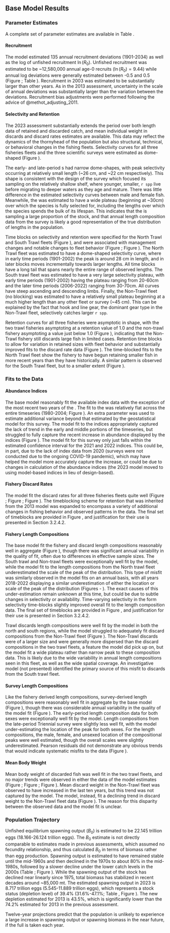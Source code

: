 ## Base Model Results


### Parameter Estimates
A complete set of parameter estimates are available in Table \ref{tab:allparstab}.

#### Recruitment
The model estimated 135 annual recruitment deviations (1901-2034) as well as the log of unfished recruitment $\ln(R_0)$. Unfished recruitment was estimated to be ~12,580,000 annual age-0 recruits ($\ln(R_0) = 9.44$) while annual log deviations were generally estimated between -0.5 and 0.5 (Figure \ref{fig:recdevs}; Table \ref{tab:rec}). Recruitment in 2003 was estimated to be substantially larger than other years. As in the 2013 assessment, uncertainty in the scale of annual deviations was substantially larger than the variation between the deviations. Recruitment bias adjustments were performed following the advice of @methot_adjusting_2011.

#### Selectivity and Retention
The 2023 assessment substantially extends the period over both length data of retained and discarded catch, and mean individual weight in discards and discard rates estimates are available. This data may reflect the dynamics of the thornyhead of the population but also structural, technical, or behavioral changes in the fishing fleets. Selectivity curves for all three fisheries fleets and the three scientific surveys were estimated as dome-shaped (Figure \ref{fig:selcurvs}). 

The early- and late-period \gls{s-tri}s had narrow dome-shapes, with peak selectivity occurring at relatively small length (~26 cm, and ~22 cm respectively). This shape is consistent with the design of the survey which focused its sampling on the relatively shallow shelf, where younger, smaller, `r spp` live before migrating to deeper waters as they age and mature. There was little difference in the estimated selectivity curves between male and female fish. Meanwhile, the \gls{s-wcgbt} was estimated to have a wide plateau (beginning at ~30cm) over which the species is fully selected for, including the lengths over which the species spends the bulk of its lifespan. This indicates that the \gls{s-wcgbt} is sampling a large proportion of the stock, and that annual length composition data from the survey is likely a good representation of the true distribution of lengths in the population. 

Time blocks on selectivity and retention were specified for the North Trawl and South Trawl fleets (Figure \ref{fig:timeblocks}), and were associated with management changes and notable changes to fleet behavior (Figure \ref{fig:diagram}; Figure \ref{fig:selblocks}). The North Trawl fleet was estimated to have a dome-shaped selectivity curve, where in early time periods (1901-2002) the peak is around 28 cm in length, and in later blocks moves incrementally towards larger lengths. All time blocks have a long tail that spans nearly the entire range of observed lengths. The South trawl fleet was estimated to have a very large selectivity plateau, with early time periods (1901-2002) having the plateau ranging from 20-60cm and the later time periods (2006-2022) ranging from 30-70cm. All curves have steep ascending and descending limbs. Finally, the Non-Trawl fleet (no blocking) was estimated to have a relatively small plateau beginning at a much higher length than any other fleet or survey (~45 cm). This can be explained by the fact that hook and line gear, the dominant gear type in the Non-Trawl fleet, selectively catches larger `r spp`. 

Retention curves for all three fisheries were asymptotic in shape, with the two trawl fisheries asymptoting at a retention value of 1.0 and the non-trawl fishery asymptoting a value just below 1.0 (Figure \ref{fig:retblocks}), indicating that the Non-Trawl fishery still discards large fish in limited cases. Retention time blocks to allow for variation in retained sizes with fleet behavior and substantially improved fits to the discard rate data (Figure \ref{fig:retblocks}). The time-blocked fits to the North Trawl fleet show the fishery to have begun retaining smaller fish in more recent years than they have historically. A similar pattern is observed for the South Trawl fleet, but to a smaller extent (Figure \ref{fig:retblocks}).

### Fits to the Data

#### Abundance Indices
The base model reasonably fit the available index data with the exception of the most recent two years of the \gls{s-wcgbt}. The fit to the \gls{s-tri} was relatively flat across the entire timeseries (1980-2004; Figure \ref{fig:fitsTri1}). An extra parameter was used to estimate additional variance beyond that estimated by the geostatistical model for this survey. The model fit to the \gls{s-wcgbt} indices appropriately captured the lack of trend in the early and middle portions of the timeseries, but struggled to fully capture the recent increase in abundance displayed by the indices (Figure \ref{fig:fitscombo}). The model fit for this survey only just falls within the estimated confidence interval for the 2021 and 2022 indices. This could be, in part, due to the lack of index data from 2020 (surveys were not conducted due to the ongoing COVID-19 pandemic), which may have helped the model more accurately capture the increase, or could be due to changes in calculation of the abundance indices (the 2023 model moved to using model-based indices in lieu of design-based).

#### Fishery Discard Rates
The model  fit the discard rates for all three fisheries fleets quite well (Figure \ref{fig:northtrl_disc}; Figure \ref{fig:southtrl_disc}; Figure \ref{fig:nontrl_disc}). The timeblocking scheme for retention that was inherited from the 2013 model was expanded to encompass a variety of additional changes in fishing behavior and observed patterns in the data. The final set of timeblocks are provided in Figure \ref{fig:timeblocks}, and justification for their use is presented in Section 3.2.4.2.  

#### Fishery Length Compositions
The base model fit the fishery and discard length compositions reasonably well in aggregate (Figure \ref{fig:lencomps_all}), though there was significant annual variability in the quality of fit, often due to differences in effective sample sizes. The South trawl and Non-trawl fleets were exceptionally well fit by the model, while the model fit to the length compositions from the North trawl fleet underestimated the scale of the peak of the distribution. This type of misfit was similarly observed in the model fits on an annual basis, with all years 2018-2022 displaying a similar underestimation of either the location or scale of the peak of the distribution (Figures \ref{fig:ntrawl_comps_1} - \ref{fig:ntrawl_comps_2}). The exact causes of this under-estimation remain unknown at this time, but could be due to subtle changes in selectivity or availability. Time-varying selectivity in the form selectivity time-blocks slightly improved overall fit to the length composition data. The final set of timeblocks are provided in Figure \ref{fig:timeblocks}, and justification for their use is presented in Section 3.2.4.2.

Trawl discards length compositions were well fit by the model in both the north and south regions, while the model struggled to adequately fit discard compositions from the Non-Trawl fleet (Figure \ref{fig:lencomps_all}). The Non-Trawl discards were of a larger size and were generally more dispersed than the discard compositions in the two trawl fleets, a feature the model did pick up on, but the model fit a wide plateau rather than narrow peak to these composition data. This is likely due to the wide variability in annual length compositions seen in this fleet, as well as the wide spatial coverage. An investigative model (not presented) identified the primary source of this misfit to discards from the South trawl fleet.

#### Survey Length Compositions
Like the fishery derived length compositions, survey-derived length compositions were reasonably well fit in aggregate by the base model (Figure \ref{fig:lencomps_all}), though there was considerable annual variability in the quality of the model fit (Figure \ref{fig:fits_wcgbts}). The early-period \gls{s-tri} length composition data for both sexes were exceptionally well fit by the model. Length compositions from the late-period Triennial survey were slightly less well fit, with the model under-estimating the location of the peak for both sexes. For the \gls{s-wcgbt} length compositions, the male, female, and unsexed location of the compositional peaks were well estimated, though the overall scales were slightly underestimated. Pearson residuals did not demonstrate any obvious trends that would indicate systematic misfits to the data (Figure \ref{fig:resids_survey}). 

#### Mean Body Weight 
Mean body weight of discarded fish was well fit in the two trawl fleets, and no major trends were observed in either the data of the model estimates (Figure \ref{fig:weightNorthTrl}; Figure \ref{fig:weightSouthTrl}; Figure \ref{fig:weightNonTrl}). Mean discard weight in the Non-Trawl fleet was observed to have increased in the last ten years, but this trend was not captured by the model. The model, instead, fit a declining trend in discard weight to the Non-Trawl fleet data (Figure \ref{fig:weightNonTrl}). The reason for this disparity between the observed data and the model fit is unclear.

### Population Trajectory
Unfished equilibrium spawning output ($B_0$) is estimated to be 22.145 trillion eggs (18.166-26.124 trillion eggs). The $B_0$ estimate is not directly comparable to estimates made in previous assessments, which assumed no fecundity relationship, and thus calculated $B_0$ in terms of biomass rather than egg production. Spawning output is estimated to have remained stable until the mid-1960s and then declined in the 1970s to about 80% in the mid-1980s, followed by a slower decline under the lower catch levels in the 2000s (Table \ref{tab:ts};  Figure \ref{fig:spawnout}). While the spawning output of the stock has declined near linearly since 1975, total biomass has stabilized in recent decades around ~85,000 mt. The estimated spawning output in 2023 is 8.717 trillion eggs (5.545-11.889 trillion eggs), which represents a stock status (depletion level) of 39.4% (31.6%-47.1%; Table \ref{tab:projections}, Figure \ref{fig:relspawnout}). The new depletion estimated for 2013 is 43.5%, which is significantly lower than the 74.2% estimated for 2013 in the previous assessment. 

Twelve-year projections predict that the population is unlikely to experience a large increase in spawning output or spawning biomass in the near future, if the full \gls{acl} is taken each year.
